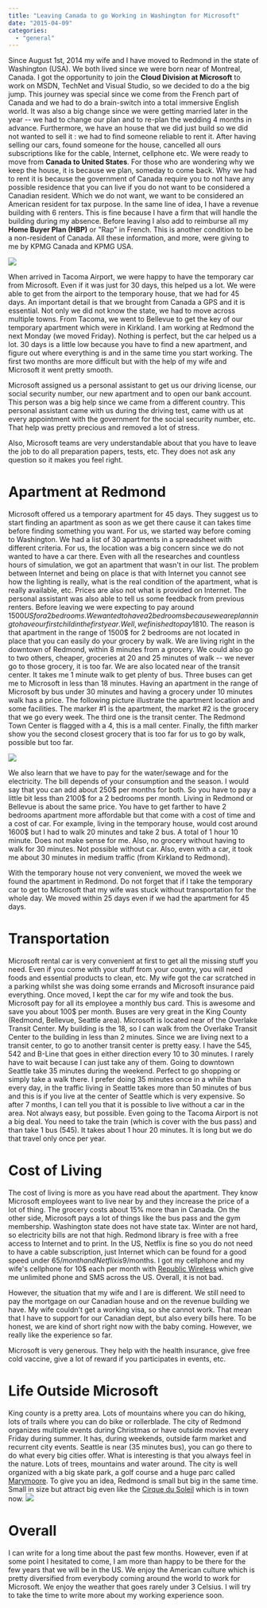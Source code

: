 ```yaml
---
title: "Leaving Canada to go Working in Washington for Microsoft"
date: "2015-04-09"
categories: 
  - "general"
---
```


Since August 1st, 2014 my wife and I have moved to Redmond in the state of Washington (USA). We both lived since we were born near of Montreal, Canada. I got the opportunity to join the **Cloud Division at Microsoft** to work on MSDN, TechNet and Visual Studio, so we decided to do a the big jump. This journey was special since we come from the French part of Canada and we had to do a brain-switch into a total immersive English world. It was also a big change since we were getting married later in the year -- we had to change our plan and to re-plan the wedding 4 months in advance. Furthermore, we have an house that we did just build so we did not wanted to sell it : we had to find someone reliable to rent it. After having selling our cars, found someone for the house, cancelled all ours subscriptions like for the cable, Internet, cellphone etc. We were ready to move from **Canada to United States**. For those who are wondering why we keep the house, it is because we plan, someday to come back. Why we had to rent it is because the government of Canada require you to not have any possible residence that you can live if you do not want to be considered a Canadian resident. Which we do not want, we want to be considered an American resident for tax purpose. In the same line of idea, I have a revenue building with 6 renters. This is fine because I have a firm that will handle the building during my absence. Before leaving I also add to reimburse all my **Home Buyer Plan (HBP)** or "Rap" in French. This is another condition to be a non-resident of Canada. All these information, and more, were giving to me by KPMG Canada and KPMG USA. 

![](images/MicrosoftBanner-400x93.png)

When arrived in Tacoma Airport, we were happy to have the temporary car from Microsoft. Even if it was just for 30 days, this helped us a lot. We were able to get from the airport to the temporary house, that we had for 45 days. An important detail is that we brought from Canada a GPS and it is essential. Not only we did not know the state, we had to move across multiple towns. From Tacoma, we went to Bellevue to get the key of our temporary apartment which were in Kirkland. I am working at Redmond the next Monday (we moved Friday). Nothing is perfect, but the car helped us a lot. 30 days is a little low because you have to find a new apartment, and figure out where everything is and in the same time you start working. The first two months are more difficult but with the help of my wife and Microsoft it went pretty smooth.

Microsoft assigned us a personal assistant to get us our driving license, our social security number, our new apartment and to open our bank account. This person was a big help since we came from a different country. This personal assistant came with us during the driving test, came with us at every appointment with the government for the social security number, etc. That help was pretty precious and removed a lot of stress.

Also, Microsoft teams are very understandable about that you have to leave the job to do all preparation papers, tests, etc. They does not ask any question so it makes you feel right.

# Apartment at Redmond

Microsoft offered us a temporary apartment for 45 days. They suggest us to start finding an apartment as soon as we get there cause it can takes time before finding something you want. For us, we started way before coming to Washington. We had a list of 30 apartments in a spreadsheet with different criteria. For us, the location was a big concern since we do not wanted to have a car there. Even with all the researches and countless hours of simulation, we got an apartment that wasn't in our list. The problem between Internet and being on place is that with Internet you cannot see how the lighting is really, what is the real condition of the apartment, what is really available, etc. Prices are also not what is provided on Internet. The personal assistant was also able to tell us some feedback from previous renters. Before leaving we were expecting to pay around 1500$US for a 2 bedrooms. We wanted to have a 2 bedrooms because we are planning to have our first child in the first year. Well, we finished to pay 1810$. The reason is that apartment in the range of 1500$ for 2 bedrooms are not located in place that you can easily do your grocery by walk. We are living right in the downtown of Redmond, within 8 minutes from a grocery. We could also go to two others, cheaper, groceries at 20 and 25 minutes of walk -- we never go to those grocery, it is too far. We are also located near of the transit center. It takes me 1 minute walk to get plenty of bus. Three buses can get me to Microsoft in less than 18 minutes. Having an apartment in the range of Microsoft by bus under 30 minutes and having a grocery under 10 minutes walk has a price. The following picture illustrate the apartment location and some facilities. The marker #1 is the apartment, the market #2 is the grocery that we go every week. The third one is the transit center. The Redmond Town Center is flagged with a 4, this is a mall center. Finally, the fifth marker show you the second closest grocery that is too far for us to go by walk, possible but too far.

![](images/ApartmentLocation-400x219.png)

We also learn that we have to pay for the water/sewage and for the electricity. The bill depends of your consumption and the season. I would say that you can add about 250$ per months for both. So you have to pay a little bit less than 2100$ for a 2 bedrooms per month. Living in Redmond or Bellevue is about the same price. You have to get farther to have 2 bedrooms apartment more affordable but that come with a cost of time and a cost of car. For example, living in the temporary house, would cost around 1600$ but I had to walk 20 minutes and take 2 bus. A total of 1 hour 10 minute. Does not make sense for me. Also, no grocery without having to walk for 30 minutes. Not possible without car. Also, even with a car, it took me about 30 minutes in medium traffic (from Kirkland to Redmond).

With the temporary house not very convenient, we moved the week we found the apartment in Redmond. Do not forget that if I take the temporary car to get to Microsoft that my wife was stuck without transportation for the whole day. We moved within 25 days even if we had the apartment for 45 days.

# Transportation

Microsoft rental car is very convenient at first to get all the missing stuff you need. Even if you come with your stuff from your country, you will need foods and essential products to clean, etc. My wife got the car scratched in a parking whilst she was doing some errands and Microsoft insurance paid everything. Once moved, I kept the car for my wife and took the bus. Microsoft pay for all its employee a monthly bus card. This is awesome and save you about 100$ per month. Buses are very great in the King County (Redmond, Bellevue, Seattle area). Microsoft is located near of the Overlake Transit Center. My building is the 18, so I can walk from the Overlake Transit Center to the building in less than 2 minutes. Since we are living next to a transit center, to go to another transit center is pretty easy. I have the 545, 542 and B-Line that goes in either direction every 10 to 30 minutes. I rarely have to wait because I can just take any of them. Going to downtown Seattle take 35 minutes during the weekend. Perfect to go shopping or simply take a walk there. I prefer doing 35 minutes once in a while than every day, in the traffic living in Seattle takes more than 50 minutes of bus and this is if you live at the center of Seattle which is very expensive. So after 7 months, I can tell you that it is possible to live without a car in the area. Not always easy, but possible. Even going to the Tacoma Airport is not a big deal. You need to take the train (which is cover with the bus pass) and than take 1 bus (545). It takes about 1 hour 20 minutes. It is long but we do that travel only once per year.

# Cost of Living

The cost of living is more as you have read about the apartment. They know Microsoft employees want to live near by and they increase the price of a lot of thing. The grocery costs about 15% more than in Canada. On the other side, Microsoft pays a lot of things like the bus pass and the gym membership. Washington state does not have state tax. Winter are not hard, so electricity bills are not that high. Redmond library is free with a free access to Internet and to print. In the US, Netflix is fine so you do not need to have a cable subscription, just Internet which can be found for a good speed under 65$/month and Netflix is 9$/months. I got my cellphone and my wife's cellphone for 10$ each per month with [Republic Wireless](https://republicwireless.com/) which give me unlimited phone and SMS across the US. Overall, it is not bad.

However, the situation that my wife and I are is different. We still need to pay the mortgage on our Canadian house and on the revenue building we have. My wife couldn't get a working visa, so she cannot work. That mean that I have to support for our Canadian dept, but also every bills here. To be honest, we are kind of short right now with the baby coming. However, we really like the experience so far.

Microsoft is very generous. They help with the health insurance, give free cold vaccine, give a lot of reward if you participates in events, etc.

# Life Outside Microsoft

King county is a pretty area. Lots of mountains where you can do hiking, lots of trails where you can do bike or rollerblade. The city of Redmond organizes multiple events during Christmas or have outside movies every Friday during summer. It has, during weekends, outside farm market and recurrent city events. Seattle is near (35 minutes bus), you can go there to do what every big cities offer. What is interesting is that you always feel in the nature. Lots of trees, mountains and water around. The city is well organized with a big skate park, a golf course and a huge parc called [Marymoore](http://www.kingcounty.gov/recreation/parks/inventory/marymoor.aspx). To give you an idea, Redmond is small but big in the same time. Small in size but attract big even like the [Cirque du Soleil](https://www.cirquedusoleil.com/en/shows/kurios/tickets/seattle.aspx) which is in town now. ![](images/MountainHiking-400x266.jpg)

# Overall

I can write for a long time about the past few months. However, even if at some point I hesitated to come, I am more than happy to be there for the few years that we will be in the US. We enjoy the American culture which is pretty diversified from everybody coming around the world to work for Microsoft. We enjoy the weather that goes rarely under 3 Celsius. I will try to take the time to write more about my working experience soon.
